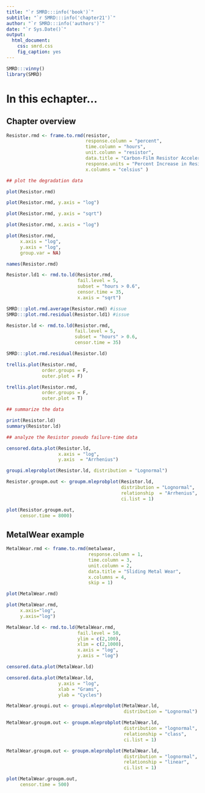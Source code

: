```yaml
---
title: "`r SMRD:::info('book')`"
subtitle: "`r SMRD:::info('chapter21')`"
author: "`r SMRD:::info('authors')`"
date: "`r Sys.Date()`"
output: 
  html_document:
    css: smrd.css
    fig_caption: yes
---
```


```r
SMRD:::vinny()
library(SMRD)
```

# In this echapter...

## Chapter overview

```r
Resistor.rmd <- frame.to.rmd(resistor,
                             response.column = "percent",
                             time.column = "hours", 
                             unit.column = "resistor",
                             data.title = "Carbon-Film Resistor Accelerated Test", 
                             response.units = "Percent Increase in Resistance", 
                             x.columns = "celsius" )

## plot the degradation data

plot(Resistor.rmd)

plot(Resistor.rmd, y.axis = "log")

plot(Resistor.rmd, y.axis = "sqrt")

plot(Resistor.rmd, x.axis = "log")

plot(Resistor.rmd, 
     x.axis = "log",
     y.axis = "log",
     group.var = NA)

names(Resistor.rmd)

Resistor.ld1 <- rmd.to.ld(Resistor.rmd, 
                          fail.level = 5, 
                          subset = "hours > 0.6",
                          censor.time = 35,
                          x.axis = "sqrt")

SMRD:::plot.rmd.average(Resistor.rmd) #issue
SMRD:::plot.rmd.residual(Resistor.ld1) #issue

Resistor.ld <- rmd.to.ld(Resistor.rmd, 
                         fail.level = 5, 
                         subset = "hours" > 0.6,
                         censor.time = 35)
```

```r
SMRD:::plot.rmd.residual(Resistor.ld)

trellis.plot(Resistor.rmd,
             order.groups = F,
             outer.plot = F)

trellis.plot(Resistor.rmd,
             order.groups = F,
             outer.plot = T)

## summarize the data

print(Resistor.ld) 
summary(Resistor.ld)

## analyze the Resistor pseudo failure-time data

censored.data.plot(Resistor.ld, 
                   x.axis = "log",
                   y.axis  = "Arrhenius")

groupi.mleprobplot(Resistor.ld, distribution = "Lognormal")

Resistor.groupm.out <- groupm.mleprobplot(Resistor.ld, 
                                          distribution = "Lognormal", 
                                          relationship  = "Arrhenius",
                                          ci.list = 1)

plot(Resistor.groupm.out,
     censor.time = 8000)
```

##  MetalWear example

```r
MetalWear.rmd <- frame.to.rmd(metalwear,
                              response.column = 1,
                              time.column = 3,
                              unit.column = 2,
                              data.title = "Sliding Metal Wear",
                              x.columns = 4,
                              skip = 1)

plot(MetalWear.rmd)

plot(MetalWear.rmd, 
     x.axis="log",
     y.axis="log")
```


```r
MetalWear.ld <- rmd.to.ld(MetalWear.rmd,
                          fail.level = 50,
                          ylim = c(2,100),
                          xlim = c(2,1000),
                          x.axis = "log",
                          y.axis = "log")

censored.data.plot(MetalWear.ld)

censored.data.plot(MetalWear.ld,
                   y.axis = "log", 
                   xlab = "Grams", 
                   ylab = "Cycles")

MetalWear.groupi.out <- groupi.mleprobplot(MetalWear.ld,
                                           distribution = "Lognormal")

MetalWear.groupm.out <- groupm.mleprobplot(MetalWear.ld,
                                           distribution = "lognormal",
                                           relationship = "class",
                                           ci.list = 1)

MetalWear.groupm.out <- groupm.mleprobplot(MetalWear.ld,
                                           distribution = "lognormal", 
                                           relationship = "linear", 
                                           ci.list = 1)

plot(MetalWear.groupm.out, 
     censor.time = 500)
```
